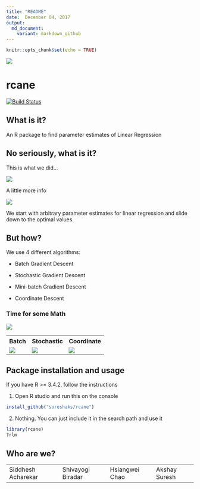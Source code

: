 ```yaml
---
title: "README"
date:  December 04, 2017
output:
  md_document:
    variant: markdown_github
---
```


```r
knitr::opts_chunk$set(echo = TRUE)
```


<img src="man/figures/logo.png" />


# rcane 


[![Build Status](https://travis-ci.org/sureshaks/rcane.svg?branch=akshay)](https://travis-ci.org/sureshaks/rcane)

## What is it?

An R package to find parameter estimates of Linear Regression


## No seriously, what is it?

This is what we did...

<img src="man/figures/whatwedid.png" align="center" />

A little more info

<img src="man/figures/moreinfo.png" align="center" />

We start with arbitrary parameter estimates for linear regression and slide down to the optimal values.





## But how?

We use 4 different algorithms:

- Batch Gradient Descent

- Stochastic Gradient Descent

- Mini-batch Gradient Descent

- Coordinate Descent


### Time for some Math 

<img src="man/figures/dreadfulmath.png" align="center" />

<table rules="none">
  <tr>
    <th> 
      Batch
    </th>
    <th> 
      Stochastic
    </th>
    <th>
      Coordinate
    </th>
  </tr>  
  <tr>
    <td>
      <img src="man/figures/batch.png" align="center" />
    </td>
    <td>
      <img src="man/figures/stochastic.png" align="center" />
    </td>
    <td>
      <img src="man/figures/coordinate.png" align="center" />
    </td>
  </tr>
</table>  


## Package installation and usage

If you have R >= 3.4.2, follow the instructions

1. Open R studio and run this on the console

```r
install_github("sureshaks/rcane")
```

2. Nothing. You can just include it in the search path and use it

```r
library(rcane)
?rlm
```
## Who are we?

<table>
  <tr>
    <td>Siddhesh Acharekar</td>
    <td>Shivayogi Biradar</td>
    <td>Hsiangwei Chao</td>
    <td>Akshay Suresh</td>
  </tr>
</table>


